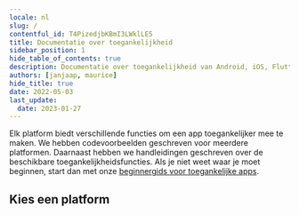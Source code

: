 ```yaml
---
locale: nl
slug: /
contentful_id: T4PizedjbKBmI3LWklLE5
title: Documentatie over toegankelijkheid
sidebar_position: 1
hide_table_of_contents: true
description: Documentatie over toegankelijkheid van Android, iOS, Flutter, React Native en Xamarin.
authors: [janjaap, maurice]
hide_title: true
date: 2022-05-03
last_update:
  date: 2023-01-27
---
```


<Hero
  title="Documentatie over toegankelijkheid"
/>

Elk platform biedt verschillende functies om een app toegankelijker mee te maken. We hebben codevoorbeelden geschreven voor meerdere platformen. Daarnaast hebben we handleidingen geschreven over de beschikbare toegankelijkheidsfuncties. Als je niet weet waar je moet beginnen, start dan met onze [beginnergids voor toegankelijke apps](/nl/artikelen/toegankelijke-app-beginnersgids).

## Kies een platform

<LinkList title="List of docs" isHighlighted={true}>
  <LinkListItem url="/nl/docs/android" title="Learn about Android accessibility" pageTitle="Android accessibility" shortDescription="Android heeft een toegankelijkheidslaag die gebruikers helpt om hun Android toestel te gebruiken. Door toegankelijkheidsfuncties te integreren, kun je de bruikbaarheid van jouw app verbeteren, met name voor gebruikers met een beperking." icon="/img/light/Android.svg" iconAlt="Android logo (light)"/>
  <LinkListItem url="/nl/docs/ios" title="Learn about iOS accessibility" pageTitle="iOS accessibility" shortDescription="iOS heeft ingebouwde toegankelijkheidsfuncties, toegankelijkheids-API's en ontwikkelaarstools die een buitengewone kans bieden om elke gebruiker, waaronder met een beperking, een superieure mobiele ervaring te bieden." icon="/img/light/iOS.svg" iconAlt="iOS logo (light)"/>
  <LinkListItem url="/nl/docs/flutter" title="Learn about Flutter accessibility" pageTitle="Flutter accessibility" shortDescription="Flutter zet zich in om ontwikkelaars te ondersteunen bij het toegankelijker maken van hun apps. Er is ingebouwde ondersteuning voor toegankelijkheidsfuncties van het onderliggende besturingssysteem." icon="/img/light/flutter.svg" iconAlt="Flutter logo (light)"/>
  <LinkListItem url="/nl/docs/react-native" title="Learn about React Native accessibility" pageTitle="React Native accessibility" shortDescription="React Native heeft toegankelijkheids-API's waarmee je jouw app geschikt kunt maken voor alle gebruikers. Je kunt apps integreren met ondersteunende technologieën zoals de bijvoorbeeld de schermlezers VoiceOver en TalkBack." icon="/img/light/React Native.svg" iconAlt="React Native logo (light)"/>
  <LinkListItem url="/nl/docs/xamarin" title="Learn about Xamarin accessibility" pageTitle="Xamarin accessibility" shortDescription="Xamarin heeft functies om apps te ontwikkelen die goed werken met toegankelijkheidsfuncties van het besturingssysteem, zoals groot lettertype, hoog contrast, inzoomen, schermlezer, visuele of haptische feedback en alternatieve invoermethoden." icon="/img/light/Xamarin.svg" iconAlt="Xamarin logo (light)"/>
</LinkList>
